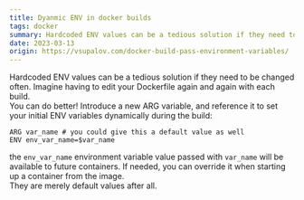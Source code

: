 ```yaml
---
title: Dyanmic ENV in docker builds
tags: docker
summary: Hardcoded ENV values can be a tedious solution if they need to be changed often
date: 2023-03-13
origin: https://vsupalov.com/docker-build-pass-environment-variables/
---
```


Hardcoded ENV values can be a tedious solution if they need to be changed often. Imagine having to edit your Dockerfile again and again with each build.
<br />
You can do better! Introduce a new ARG variable, and reference it to set your initial ENV variables dynamically during the build:

```docker
ARG var_name # you could give this a default value as well
ENV env_var_name=$var_name
```

the `env_var_name` environment variable value passed with `var_name` will be available to future containers. If needed, you can override it when starting up a container from the image. 
<br />
They are merely default values after all.

